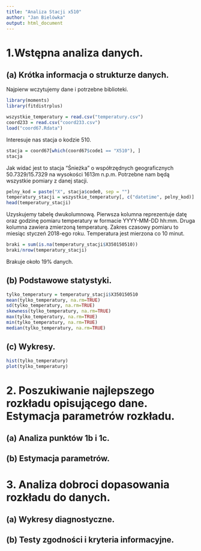 ```yaml
---
title: "Analiza Stacji x510"
author: "Jan Bielówka"
output: html_document
---
```


# 1.Wstępna analiza danych.

## (a) Krótka informacja o strukturze danych.

Najpierw wczytujemy dane i potrzebne biblioteki.

```r
library(moments)
library(fitdistrplus)

wszystkie_temperatury = read.csv("temperatury.csv")
coord233 = read.csv("coord233.csv")
load("coord67.Rdata")
```

Interesuje nas stacja o kodzie 510.

```r
stacja = coord67[which(coord67$code1 == "X510"), ]
stacja
```

Jak widać jest to stacja "Śnieżka" o współrzędnych geograficznych 50.7329/15.7329 na wysokości 1613m n.p.m.
Potrzebne nam będą wszystkie pomiary z danej stacji.

```r
pelny_kod = paste("X", stacja$code0, sep = "")
temperatury_stacji = wszystkie_temperatury[, c("datetime", pelny_kod)]
head(temperatury_stacji)
```

Uzyskujemy tabelę dwukolumnową.
Pierwsza kolumna reprezentuje datę oraz godzinę pomiaru temperatury w formacie YYYY-MM-DD hh:mm.
Druga kolumna zawiera zmierzoną temperaturę.
Zakres czasowy pomiaru to miesiąc styczeń 2018-ego roku.
Temperatura jest mierzona co 10 minut.

```r
braki = sum(is.na(temperatury_stacji$X350150510))
braki/nrow(temperatury_stacji)
```

Brakuje około 19% danych.

## (b) Podstawowe statystyki.

```r
tylko_temperatury = temperatury_stacji$X350150510
mean(tylko_temperatury, na.rm=TRUE)
sd(tylko_temperatury, na.rm=TRUE)
skewness(tylko_temperatury, na.rm=TRUE)
max(tylko_temperatury, na.rm=TRUE)
min(tylko_temperatury, na.rm=TRUE)
median(tylko_temperatury, na.rm=TRUE)
```

## (c) Wykresy.

```r
hist(tylko_temperatury)
plot(tylko_temperatury)
```

# 2. Poszukiwanie najlepszego rozkładu opisującego dane. Estymacja parametrów rozkładu.

## (a) Analiza punktów 1b i 1c.

## (b) Estymacja parametrów.

# 3. Analiza dobroci dopasowania rozkładu do danych.

## (a) Wykresy diagnostyczne.

## (b) Testy zgodności i kryteria informacyjne.

